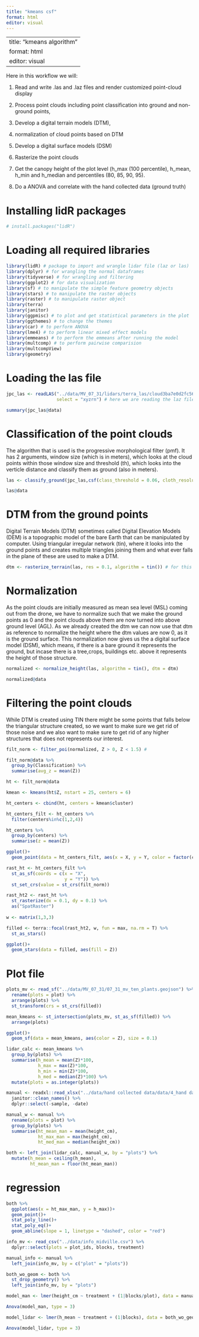 ```yaml
---
title: "kmeans csf"
format: html
editor: visual
---
```


---
title: "kmeans algorithm"
format: html
editor: visual
---

Here in this workflow we will:

1.  Read and write .las and .laz files and render customized point-cloud display

2.  Process point clouds including point classification into ground and non-ground points,

3.  Develop a digital terrain models (DTM),

4.  normalization of cloud points based on DTM

5.  Develop a digital surface models (DSM)

6.  Rasterize the point clouds

7.  Get the canopy height of the plot level (h_max (100 percentile), h_mean, h_min and h_median and percentiles (80, 85, 90, 95).

8.  Do a ANOVA and correlate with the hand collected data (ground truth)

# Installing lidR packages

```r
# install.packages("lidR")
```

# Loading all required libraries

```r
library(lidR) # package to import and wrangle lidar file (laz or las)
library(dplyr) # for wrangling the normal dataframes
library(tidyverse) # for wrangling and filtering
library(ggplot2) # for data visualization
library(sf) # to manipulate the simple feature geometry objects
library(stars) # to manipulate the raster objects
library(raster) # to manipulate raster object
library(terra) 
library(janitor)
library(ggpmisc) # to plot and get statistical parameters in the plot
library(ggthemes) # to change the themes
library(car) # to perform ANOVA
library(lme4) # to perform linear mixed effect models
library(emmeans) # to perform the emmeans after running the model
library(multcomp) # to perform pairwise comparision
library(multcompView)
library(geometry)
```

# Loading the las file

```r
jpc_las <- readLAS("../data/MV_07_31/lidars/terra_las/cloud3ba7e0d2fc56c540.copc.laz",
                   select = "xyzrn") # here we are reading the laz file and selecting only X,Y,Z coordinates, return number and number of return.

summary(jpc_las@data)

```

# Classification of the point clouds

The algorithm that is used is the progressive morphological filter (pmf). It has 2 arguments, window size (which is in meters), which looks at the cloud points within those window size and threshold (th), which looks into the verticle distance and classify them as ground (also in meters).

```r
las <- classify_ground(jpc_las,csf(class_threshold = 0.06, cloth_resolution = 0.1)) #ws = window size (pixel size in meters), th = hreshold heights above the parameterized ground surface to be considered a ground return.

las@data
```

# DTM from the ground points

Digital Terrain Models (DTM) sometimes called Digital Elevation Models (DEM) is a topographic model of the bare Earth that can be manipulated by computer. Using triangular irregular network (tin), where it looks into the ground points and creates multiple triangles joining them and what ever falls in the plane of these are used to make a DTM.

```r
dtm <- rasterize_terrain(las, res = 0.1, algorithm = tin()) # for this to work we must first classify the ground and non-ground points, the better we can quality better DTM we can get
```

# Normalization

As the point clouds are initially measured as mean sea level (MSL) coming out from the drone, we have to normalize such that we make the ground points as 0 and the point clouds above them are now turned into above ground level (AGL). As we already created the dtm we can now use that dtm as reference to normalize the height where the dtm values are now 0, as it is the ground surface. This normalization now gives us the a digital surface model (DSM), which means, if there is a bare ground it represents the ground, but incase there is a tree,crops, buildings etc. above it represents the height of those structure.

```r
normalized <- normalize_height(las, algorithm = tin(), dtm = dtm) 

normalized@data
```

# Filtering the point clouds

While DTM is created using TIN there might be some points that falls below the triangular structure created, so we want to make sure we get rid of those noise and we also want to make sure to get rid of any higher structures that does not represents our interest.

```r
filt_norm <- filter_poi(normalized, Z > 0, Z < 1.5) # 

filt_norm@data %>% 
  group_by(Classification) %>% 
  summarise(avg_z = mean(Z))
```


```r
ht <- filt_norm@data

kmean <- kmeans(ht$Z, nstart = 25, centers = 6)

ht_centers <- cbind(ht, centers = kmean$cluster)

ht_centers_filt <- ht_centers %>% 
  filter(centers%in%c(1,2,4))

ht_centers %>% 
  group_by(centers) %>% 
  summarise(z = mean(Z))

ggplot()+
  geom_point(data = ht_centers_filt, aes(x = X, y = Y, color = factor(centers)), size = 0.02)
```

```r
rast_ht <- ht_centers_filt %>% 
  st_as_sf(coords = c(x = "X",
                      y = "Y")) %>% 
  st_set_crs(value = st_crs(filt_norm)) 

rast_ht2 <- rast_ht %>% 
  st_rasterize(dx = 0.1, dy = 0.1) %>% 
  as("SpatRaster")
 
w <- matrix(1,3,3)

filled <- terra::focal(rast_ht2, w, fun = max, na.rm = T) %>% 
  st_as_stars()

ggplot()+
  geom_stars(data = filled, aes(fill = Z))
```

# Plot file

```r
plots_mv <- read_sf("../data/MV_07_31/07_31_mv_ten_plants.geojson") %>% 
  rename(plots = plot) %>% 
  arrange(plots) %>% 
  st_transform(crs = st_crs(filled))
```

```r
mean_kmeans <- st_intersection(plots_mv, st_as_sf(filled)) %>% 
  arrange(plots) 

ggplot()+
  geom_sf(data = mean_kmeans, aes(color = Z), size = 0.1)

lidar_calc <- mean_kmeans %>% 
  group_by(plots) %>% 
  summarise(h_mean = mean(Z)*100,
            h_max = max(Z)*100,
            h_min = min(Z)*100,
            h_med = median(Z)*100) %>% 
  mutate(plots = as.integer(plots))
```

```r
manual <- readxl::read_xlsx("../data/hand collected data/data/4_hand data mv jul 31.xlsx") %>% 
  janitor::clean_names() %>% 
  dplyr::select(-sample, -date)

manual_w <- manual %>% 
  rename(plots = plot) %>% 
  group_by(plots) %>% 
  summarise(ht_mean_man = mean(height_cm),
            ht_max_man = max(height_cm),
            ht_med_man = median(height_cm))

both <- left_join(lidar_calc, manual_w, by = "plots") %>% 
  mutate(h_mean = ceiling(h_mean),
         ht_mean_man = floor(ht_mean_man))
```

# regression

```r
both %>% 
  ggplot(aes(x = ht_max_man, y = h_max))+
  geom_point()+
  stat_poly_line()+
  stat_poly_eq()+
  geom_abline(slope = 1, linetype = "dashed", color = "red")
```

```r
info_mv <- read_csv("../data/info_midville.csv") %>% 
  dplyr::select(plots = plot_ids, blocks, treatment)
```

```r
manual_info <- manual %>% 
  left_join(info_mv, by = c("plot" = "plots"))

both_wo_geom <- both %>% 
  st_drop_geometry() %>% 
  left_join(info_mv, by = "plots")
```

```r
model_man <- lmer(height_cm ~ treatment + (1|blocks/plot), data = manual_info)

Anova(model_man, type = 3)
```

```r
model_lidar <- lmer(h_mean ~ treatment + (1|blocks), data = both_wo_geom)

Anova(model_lidar, type = 3)
```
